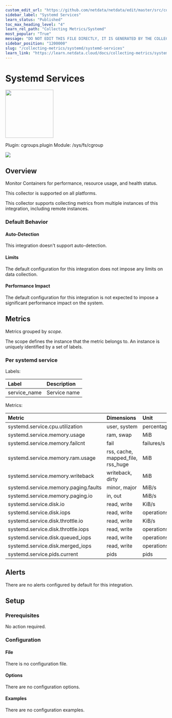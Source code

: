 ```yaml
---
custom_edit_url: "https://github.com/netdata/netdata/edit/master/src/collectors/cgroups.plugin/metadata.yaml"
sidebar_label: "Systemd Services"
learn_status: "Published"
toc_max_heading_level: "4"
learn_rel_path: "Collecting Metrics/Systemd"
most_popular: "True"
message: "DO NOT EDIT THIS FILE DIRECTLY, IT IS GENERATED BY THE COLLECTOR'S metadata.yaml FILE"
sidebar_position: "1200000"
slug: "/collecting-metrics/systemd/systemd-services"
learn_link: "https://learn.netdata.cloud/docs/collecting-metrics/systemd/systemd-services"
---
```



# Systemd Services


<img src="https://netdata.cloud/img/systemd.svg" width="150"/>


Plugin: cgroups.plugin
Module: /sys/fs/cgroup

<img src="https://img.shields.io/badge/maintained%20by-Netdata-%2300ab44" />

## Overview

Monitor Containers for performance, resource usage, and health status.



This collector is supported on all platforms.

This collector supports collecting metrics from multiple instances of this integration, including remote instances.


### Default Behavior

#### Auto-Detection

This integration doesn't support auto-detection.

#### Limits

The default configuration for this integration does not impose any limits on data collection.

#### Performance Impact

The default configuration for this integration is not expected to impose a significant performance impact on the system.


## Metrics

Metrics grouped by *scope*.

The scope defines the instance that the metric belongs to. An instance is uniquely identified by a set of labels.



### Per systemd service



Labels:

| Label      | Description     |
|:-----------|:----------------|
| service_name | Service name |

Metrics:

| Metric | Dimensions | Unit |
|:------|:----------|:----|
| systemd.service.cpu.utilization | user, system | percentage |
| systemd.service.memory.usage | ram, swap | MiB |
| systemd.service.memory.failcnt | fail | failures/s |
| systemd.service.memory.ram.usage | rss, cache, mapped_file, rss_huge | MiB |
| systemd.service.memory.writeback | writeback, dirty | MiB |
| systemd.service.memory.paging.faults | minor, major | MiB/s |
| systemd.service.memory.paging.io | in, out | MiB/s |
| systemd.service.disk.io | read, write | KiB/s |
| systemd.service.disk.iops | read, write | operations/s |
| systemd.service.disk.throttle.io | read, write | KiB/s |
| systemd.service.disk.throttle.iops | read, write | operations/s |
| systemd.service.disk.queued_iops | read, write | operations/s |
| systemd.service.disk.merged_iops | read, write | operations/s |
| systemd.service.pids.current | pids | pids |



## Alerts

There are no alerts configured by default for this integration.


## Setup

### Prerequisites

No action required.

### Configuration

#### File

There is no configuration file.
#### Options



There are no configuration options.

#### Examples
There are no configuration examples.


